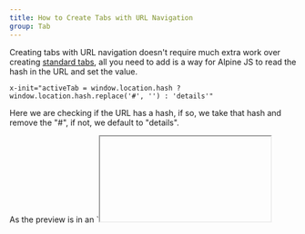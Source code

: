 ```yaml
---
title: How to Create Tabs with URL Navigation
group: Tab
---
```


Creating tabs with URL navigation doesn't require much extra work over creating [standard tabs](/examples/tabs), all you need to add is a way for Alpine JS to read the hash in the URL and set the value.

```
x-init="activeTab = window.location.hash ? window.location.hash.replace('#', '') : 'details'"
```

Here we are checking if the URL has a hash, if so, we take that hash and remove the "#", if not, we default to "details".

<Callout>
As the preview is in an `<iframe>` you won't see the URL changing. However, if you head over to the [URL for the component HTML](/components/tabs-with-url.html) you will see it working.
</Callout>
